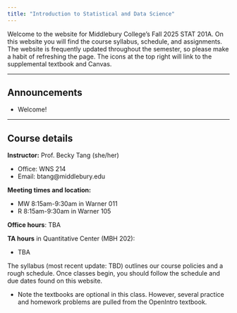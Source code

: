 ```yaml
---
title: "Introduction to Statistical and Data Science"
---
```


Welcome to the website for Middlebury College’s Fall 2025 STAT 201A. On this website you will find the course syllabus, schedule, and assignments. The website is frequently updated throughout the semester, so please make a habit of refreshing the page. The icons at the top right will link to the supplemental textbook and Canvas.

------------------------------------------------------------------------

## Announcements

-   Welcome!

------------------------------------------------------------------------

## Course details

**Instructor:** Prof. Becky Tang (she/her)

-   Office: WNS 214
-   Email: btang\@middlebury.edu

**Meeting times and location:**

-   MW 8:15am-9:30am in Warner 011
-   R 8:15am-9:30am in Warner 105

**Office hours**: TBA

**TA hours** in Quantitative Center (MBH 202):

-   TBA

The syllabus (most recent update: TBD) outlines our course policies and a rough schedule. Once classes begin, you should follow the schedule and due dates found on this website.

-   Note the textbooks are optional in this class. However, several practice and homework problems are pulled from the OpenIntro textbook.
